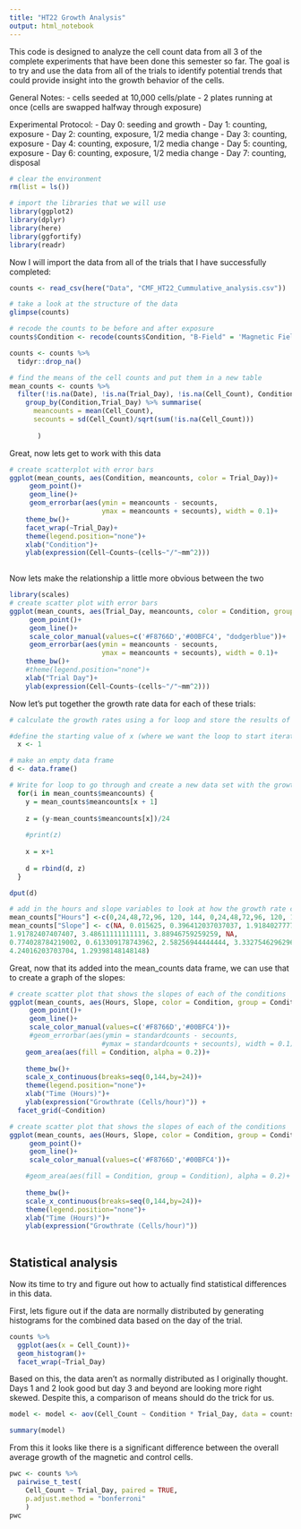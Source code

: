```yaml
---
title: "HT22 Growth Analysis"
output: html_notebook
---
```


This code is designed to analyze the cell count data from all 3 of the complete experiments that have been done this semester so far.  The goal is to try and use the data from all of the trials to identify potential trends that could provide insight into the growth behavior of the cells. 

General Notes:
- cells seeded at 10,000 cells/plate
- 2 plates running at once (cells are swapped halfway through exposure)

Experimental Protocol:
- Day 0: seeding and growth
- Day 1: counting, exposure
- Day 2: counting, exposure, 1/2 media change
- Day 3: counting, exposure
- Day 4: counting, exposure, 1/2 media change
- Day 5: counting, exposure
- Day 6: counting, exposure, 1/2 media change
- Day 7: counting, disposal

```r
# clear the environment
rm(list = ls())

# import the libraries that we will use
library(ggplot2)
library(dplyr)
library(here)
library(ggfortify)
library(readr)
```

Now I will import the data from all of the trials that I have successfully completed:
```r
counts <- read_csv(here("Data", "CMF_HT22_Cummulative_analysis.csv"))

# take a look at the structure of the data
glimpse(counts)

# recode the counts to be before and after exposure
counts$Condition <- recode(counts$Condition, "B-Field" = 'Magnetic Field')

counts <- counts %>%
  tidyr::drop_na()

```


```r
# find the means of the cell counts and put them in a new table
mean_counts <- counts %>% 
  filter(!is.na(Date), !is.na(Trial_Day), !is.na(Cell_Count), Condition == "Control" | Condition == "Magnetic Field") %>%
    group_by(Condition,Trial_Day) %>% summarise(
      meancounts = mean(Cell_Count),
      secounts = sd(Cell_Count)/sqrt(sum(!is.na(Cell_Count)))
  
       )
```
Great, now lets get to work with this data

```r
# create scatterplot with error bars
ggplot(mean_counts, aes(Condition, meancounts, color = Trial_Day))+
     geom_point()+
     geom_line()+
     geom_errorbar(aes(ymin = meancounts - secounts,
                       ymax = meancounts + secounts), width = 0.1)+
    theme_bw()+
    facet_wrap(~Trial_Day)+
    theme(legend.position="none")+
    xlab("Condition")+
    ylab(expression(Cell~Counts~(cells~"/"~mm^2)))
         
```

Now lets make the relationship a little more obvious between the two

```r
library(scales)
# create scatter plot with error bars
ggplot(mean_counts, aes(Trial_Day, meancounts, color = Condition, group = Condition))+
     geom_point()+
     geom_line()+
     scale_color_manual(values=c('#F8766D','#00BFC4', "dodgerblue"))+
     geom_errorbar(aes(ymin = meancounts - secounts,
                       ymax = meancounts + secounts), width = 0.1)+
    theme_bw()+
    #theme(legend.position="none")+
    xlab("Trial Day")+
    ylab(expression(Cell~Counts~(cells~"/"~mm^2)))
```
Now let's put together the growth rate data for each of these trials:
```r
# calculate the growth rates using a for loop and store the results of the data in   a new dataframe

#define the starting value of x (where we want the loop to start iterating through   our previous data set)
  x <- 1

# make an empty data frame
d <- data.frame()

# Write for loop to go through and create a new data set with the growth rates
  for(i in mean_counts$meancounts) {
    y = mean_counts$meancounts[x + 1]
    
    z = (y-mean_counts$meancounts[x])/24
    
    #print(z)
    
    x = x+1
    
    d = rbind(d, z)
  }

dput(d)
```

```r
# add in the hours and slope variables to look at how the growth rate changes over time
mean_counts["Hours"] <-c(0,24,48,72,96, 120, 144, 0,24,48,72,96, 120, 144)
mean_counts["Slope"] <- c(NA, 0.015625, 0.396412037037037, 1.91840277777778, 
1.91782407407407, 3.48611111111111, 3.88946759259259, NA, 
0.774028784219002, 0.613309178743962, 2.58256944444444, 3.33275462962963, 
4.24016203703704, 1.29398148148148)

```

Great, now that its added into the mean_counts data frame, we can use that to create a graph of the slopes:
```r
# create scatter plot that shows the slopes of each of the conditions
ggplot(mean_counts, aes(Hours, Slope, color = Condition, group = Condition))+
     geom_point()+
     geom_line()+
     scale_color_manual(values=c('#F8766D','#00BFC4'))+
     #geom_errorbar(aes(ymin = standardcounts - secounts,
                       #ymax = standardcounts + secounts), width = 0.1)+
    geom_area(aes(fill = Condition, alpha = 0.2))+
    
    theme_bw()+
    scale_x_continuous(breaks=seq(0,144,by=24))+
    theme(legend.position="none")+
    xlab("Time (Hours)")+
    ylab(expression("Growthrate (Cells/hour)")) +
  facet_grid(~Condition)
```

```r
# create scatter plot that shows the slopes of each of the conditions
ggplot(mean_counts, aes(Hours, Slope, color = Condition, group = Condition))+
     geom_point()+
     geom_line()+
     scale_color_manual(values=c('#F8766D','#00BFC4'))+

    #geom_area(aes(fill = Condition, group = Condition), alpha = 0.2)+
    
    theme_bw()+
    scale_x_continuous(breaks=seq(0,144,by=24))+
    theme(legend.position="none")+
    xlab("Time (Hours)")+
    ylab(expression("Growthrate (Cells/hour)")) 
  
```

## Statistical analysis
Now its time to try and figure out how to actually find statistical differences in this data. 

First, lets figure out if the data are normally distributed by generating histograms for the combined data based on the day of the trial.

```r
counts %>%
  ggplot(aes(x = Cell_Count))+
  geom_histogram()+
  facet_wrap(~Trial_Day)
```
Based on this, the data aren't as normally distributed as I originally thought. Days 1 and 2 look good but day 3 and beyond are looking more right skewed.  Despite this, a comparison of means should do the trick for us. 

```r
model <- model <- aov(Cell_Count ~ Condition * Trial_Day, data = counts)

summary(model)
```

From this it looks like there is a significant difference between the overall average growth of the magnetic and control cells.

```r
pwc <- counts %>%
  pairwise_t_test(
    Cell_Count ~ Trial_Day, paired = TRUE,
    p.adjust.method = "bonferroni"
    )
pwc
```



